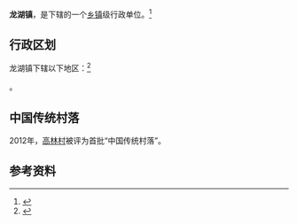 {{中国乡级行政区|46/90/21/102/000}}

'''龙湖镇'''，是{{PRC admin/fullname|46/90/21/102/000|3}}下辖的一个[[乡镇|乡镇]]级行政单位。<ref>{{PRC admin/ref sgc|{{PRC admin/parent|46/90/21/102/000}}}}</ref>

== 行政区划 ==

龙湖镇下辖以下地区：<ref>{{PRC admin/ref sgc|46/90/21/102/000}}</ref>

{{PRC admin/children|46/90/21/102/000}}。

==中国传统村落==
2012年，[[高林村|高林村]]被评为首批“中国传统村落”。

== 参考资料 ==

{{reflist}}

{{行政区划小作品}}
{{PRC admin/navcat|46/90/21/102/000}}